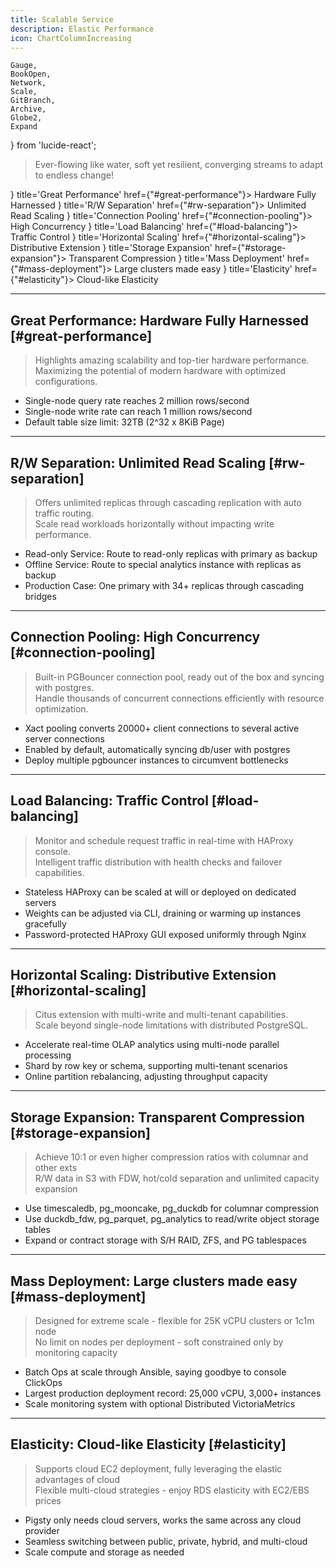 ```yaml
---
title: Scalable Service
description: Elastic Performance
icon: ChartColumnIncreasing
---
```


    Gauge,
    BookOpen,
    Network,
    Scale,
    GitBranch,
    Archive,
    Globe2,
    Expand
} from 'lucide-react';

> Ever-flowing like water, soft yet resilient, converging streams to adapt to endless change!

<Cards>
    <Card icon={<Gauge className="text-red-600"/>} title='Great Performance' href={"#great-performance"}>
        Hardware Fully Harnessed
    </Card>
    <Card icon={<BookOpen className="text-blue-600"/>} title='R/W Separation' href={"#rw-separation"}>
        Unlimited Read Scaling
    </Card>
    <Card icon={<Network className="text-green-600"/>} title='Connection Pooling' href={"#connection-pooling"}>
        High Concurrency
    </Card>
    <Card icon={<Scale className="text-purple-600"/>} title='Load Balancing' href={"#load-balancing"}>
        Traffic Control
    </Card>
    <Card icon={<GitBranch className="text-orange-600"/>} title='Horizontal Scaling' href={"#horizontal-scaling"}>
        Distributive Extension
    </Card>
    <Card icon={<Archive className="text-cyan-600"/>} title='Storage Expansion' href={"#storage-expansion"}>
        Transparent Compression
    </Card>
    <Card icon={<Globe2 className="text-violet-600"/>} title='Mass Deployment' href={"#mass-deployment"}>
        Large clusters made easy
    </Card>
    <Card icon={<Expand className="text-amber-600"/>} title='Elasticity' href={"#elasticity"}>
        Cloud-like Elasticity
    </Card>
</Cards>

--------

## Great Performance: Hardware Fully Harnessed [#great-performance]

> Highlights amazing scalability and top-tier hardware performance.\
> Maximizing the potential of modern hardware with optimized configurations.

- Single-node query rate reaches 2 million rows/second
- Single-node write rate can reach 1 million rows/second
- Default table size limit: 32TB (2^32 x 8KiB Page)

--------

## R/W Separation: Unlimited Read Scaling [#rw-separation]

> Offers unlimited replicas through cascading replication with auto traffic routing.\
> Scale read workloads horizontally without impacting write performance.

- Read-only Service: Route to read-only replicas with primary as backup
- Offline Service: Route to special analytics instance with replicas as backup
- Production Case: One primary with 34+ replicas through cascading bridges

--------

## Connection Pooling: High Concurrency [#connection-pooling]

> Built-in PGBouncer connection pool, ready out of the box and syncing with postgres.\
> Handle thousands of concurrent connections efficiently with resource optimization.

- Xact pooling converts 20000+ client connections to several active server connections
- Enabled by default, automatically syncing db/user with postgres
- Deploy multiple pgbouncer instances to circumvent bottlenecks

--------

## Load Balancing: Traffic Control [#load-balancing]

> Monitor and schedule request traffic in real-time with HAProxy console.\
> Intelligent traffic distribution with health checks and failover capabilities.

- Stateless HAProxy can be scaled at will or deployed on dedicated servers
- Weights can be adjusted via CLI, draining or warming up instances gracefully
- Password-protected HAProxy GUI exposed uniformly through Nginx

--------

## Horizontal Scaling: Distributive Extension [#horizontal-scaling]

> Citus extension with multi-write and multi-tenant capabilities.\
> Scale beyond single-node limitations with distributed PostgreSQL.

- Accelerate real-time OLAP analytics using multi-node parallel processing
- Shard by row key or schema, supporting multi-tenant scenarios
- Online partition rebalancing, adjusting throughput capacity

--------

## Storage Expansion: Transparent Compression [#storage-expansion]

> Achieve 10:1 or even higher compression ratios with columnar and other exts\
> R/W data in S3 with FDW, hot/cold separation and unlimited capacity expansion

- Use timescaledb, pg_mooncake, pg_duckdb for columnar compression
- Use duckdb_fdw, pg_parquet, pg_analytics to read/write object storage tables
- Expand or contract storage with S/H RAID, ZFS, and PG tablespaces

--------

## Mass Deployment: Large clusters made easy [#mass-deployment]

> Designed for extreme scale - flexible for 25K vCPU clusters or 1c1m node\
> No limit on nodes per deployment - soft constrained only by monitoring capacity

- Batch Ops at scale through Ansible, saying goodbye to console ClickOps
- Largest production deployment record: 25,000 vCPU, 3,000+ instances
- Scale monitoring system with optional Distributed VictoriaMetrics

--------

## Elasticity: Cloud-like Elasticity [#elasticity]

> Supports cloud EC2 deployment, fully leveraging the elastic advantages of cloud\
> Flexible multi-cloud strategies - enjoy RDS elasticity with EC2/EBS prices

- Pigsty only needs cloud servers, works the same across any cloud provider
- Seamless switching between public, private, hybrid, and multi-cloud
- Scale compute and storage as needed